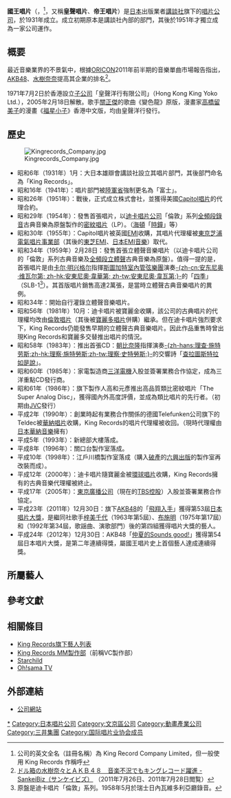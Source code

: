 {{Infobox Company 
|company_name=國王唱片株式會社
|company_name_en={{lang|ja|キングレコード株式会社}}<br />King Record Company, Limited
|company_logo=[[File:King_Records_logo.svg|160px]]
|company_type=[[株式會社|株式會社]]
|company_slogan=
|market_information=
|abbreviated_name=King
|foundation=1951年11月
|location={{JPN}}<br/>[[東京都|東京都]][[文京區|文京區]]音羽1丁目2-3
|zip_code=112-0013
|telephone_no=+81 3-3945-2131
|key_people=[[小池武久|小池武久]] 主席、執行董事<br />重村博文 社長<br />[[大月俊倫|大月俊倫]] 常務非執行董事<br />[[三嶋章夫|三嶋章夫]] 
|industry=唱片業
|products=製作及售賣音樂產品
|services=
|capital=13億[[日圓|日圓]]
|revenue=
|operating_income=
|profit=
|num_employees=277名（{{As of|2017|12}}）
|major_shareholder=[[講談社|講談社]]<br />SMA/MetroVG<br />[[東京放送控股|東京放送控股]]
|subsid= King International Inc.
|homepage=[http://www.kingrecords.co.jp www.kingrecords.co.jp]
|footnote=
}}
'''國王唱片'''（{{lang-ja|キングレコード}}，{{lang-en|King Records}}<ref>公司的英文全名（註冊名稱）為 King Record Company Limited，但一般使用 King Records 作稱呼</ref>，又稱'''皇聲唱片'''、'''帝王唱片'''）是[[日本|日本]]出版業者[[講談社|講談社]]旗下的[[唱片公司|唱片公司]]，於1931年成立。成立初期原本是講談社內部的部門，其後於1951年才獨立成為一家公司運作。

== 概要 ==
最近音樂業界的不景氣中，根據[[ORICON|ORICON]]2011年前半期的音樂單曲市場報告指出，[[AKB48|AKB48]]、[[水樹奈奈|水樹奈奈]]提高其企業的排名<ref>[http://www.sankeibiz.jp/business/news/110726/bsd1107262004017-n1.htm ドル箱の水樹奈々とＡＫＢ４８　音楽不況でもキングレコード躍進 - SankeiBiz（サンケイビズ）] {{Wayback|url=http://www.sankeibiz.jp/business/news/110726/bsd1107262004017-n1.htm |date=20210104110123 }}（2011年7月26日、2011年7月28日閲覧）</ref>。

1971年7月2日於香港設立[[子公司|子公司]]「皇聲洋行有限公司」（Hong Kong King Yoko Ltd.），2005年2月18日解散。歌手[[關正傑|關正傑]]的歌曲《變色龍》原版，漫畫家[[高橋留美子|高橋留美子]]的漫畫《[[福星小子|福星小子]]》香港中文版，均由皇聲洋行發行。

== 歷史 ==
[[File:Kingrecords_Company.jpg|thumb]]
* 昭和6年（1931年）1月：大日本雄辯會講談社設立其唱片部門，其後部門命名為「King Records」。
* 昭和16年（1941年）：唱片部門被[[陸軍省|陸軍省]]強制更名為「富士」。
* 昭和26年（1951年）：戰後，正式成立{{lang|ja|キングレコード}}株式會社，並獲得美國[[Capitol唱片|Capitol唱片]]的代理合約。
* 昭和29年（1954年）：發售首張唱片，以[[迪卡唱片公司|迪卡唱片公司]]「倫敦」系列[[全頻段錄音|全頻段錄音]]古典音樂為原盤製作的[[密紋唱片|密紋唱片]]（LP）。（[[約瑟夫·海頓|海頓]]「[[第101號交響曲_(海頓)|時鐘]]」等）
* 昭和30年（1955年）：Capitol唱片被英國[[EMI|EMI]]收購，其唱片代理權被[[日本EMI音樂|東京芝浦電氣唱片事業部]]（其後的[[東芝EMI|東芝EMI]]、[[日本EMI音樂|日本EMI音樂]]）取代。
* 昭和34年（1959年）2月28日：發售首張立體聲音樂唱片（以迪卡唱片公司的「倫敦」系列古典音樂及[[全頻段立體聲|全頻段立體聲]]古典音樂為原盤）。值得一提的是，首張唱片是由[[卡尔·明兴格尔|卡尔·明兴格尔]]指揮[[斯圖加特室內管弦樂團|斯圖加特室內管弦樂團]]演奏[[安东尼奥·维瓦尔第|-{zh-cn:安东尼奥·维瓦尔第; zh-hk:安東尼奧·韋華第; zh-tw:安東尼奧·韋瓦第;}-]]的「[[四季_(维瓦尔第)|四季]]」（SLB-1<ref>原盤是迪卡唱片「倫敦」系列。1958年5月於瑞士日內瓦維多利亞廳錄音。</ref>）。其首版唱片銷售高達2萬張，是當時立體聲古典音樂唱片的異例。
* 昭和34年：開始自行灌錄立體聲音樂唱片。
* 昭和56年（1981年）10月：迪卡唱片被寶麗金收購，該公司的古典唱片的代理權均改由[[倫敦唱片|倫敦唱片]]（其後被[[寶麗多唱片|寶麗多唱片]]併購）繼承。但在迪卡唱片強烈要求下，King Records仍能發售早期的立體聲古典音樂唱片。因此作品重售時曾出現King Records和寶麗多交替推出唱片的情況。
* 昭和58年（1983年）：推出首張CD：[[朝比奈隆|朝比奈隆]]指揮演奏[[理查德·施特劳斯|-{zh-hans:理查·施特劳斯;zh-hk:理察·施特勞斯;zh-tw:理察·史特勞斯;}-]]的交響詩「[[查拉圖斯特拉如是說_(理查·史特勞斯)|查拉圖斯特拉如是說]]」。
* 昭和60年（1985年）：家電製造商[[三洋電機|三洋電機]]入股並簽署業務合作協定，成為三洋重點CD發行商。
* 昭和61年（1986年）：旗下製作人高和元彥推出高品質類比密紋唱片「The Super Analog Disc」，獲得國內外高度評價，並成為類比唱片的先行者。（初期由[[JVC|JVC]]發行）
* 平成2年（1990年）：創業時起有業務合作關係的德國Telefunken公司旗下的Teldec被[[華納唱片|華納唱片]]收購，King Records的唱片代理權被收回。（現時代理權由[[日本華納音樂|日本華納音樂]]擁有）
* 平成5年（1993年）：新總部大樓落成。
* 平成8年（1996年）：關口台製作室落成。
* 平成10年（1998年）：江戶川橋製作室落成（購入[[破產|破產]]的[[六興出版|六興出版]]的製作室再改裝而成）。
* 平成12年（2000年）：迪卡唱片隨寶麗金被[[環球唱片|環球唱片]]收購，King Records擁有的古典音樂代理權被終止。
* 平成17年（2005年）：[[東京廣播公司|東京廣播公司]]（現在的[[TBS控股|TBS控股]]）入股並簽署業務合作協定。
* 平成23年（2011年）12月30日：旗下[[AKB48|AKB48]]的「[[飛翔入手|飛翔入手]]」獲得第53屆[[日本唱片大獎|日本唱片大獎]]，是繼同社歌手[[梓美千代|梓美千代]]（1963年第5屆）、[[布施明|布施明]]（1975年第17屆）和{{link-ja|大月都|大月みやこ}}（1992年第34屆，歌謡曲、演歌部門）後的第四組獲得唱片大獎的藝人。
* 平成24年（2012年）12月30日：AKB48「[[仲夏的Sounds_good!|仲夏的Sounds good!]]」獲得第54屆日本唱片大獎，是第二年連續得獎，屬國王唱片史上首個藝人達成連續得獎。

== 所屬藝人 ==
{{Main|King Records旗下藝人列表}}

== 參考文獻 ==
<div class="references-small">
<references />
</div>

== 相關條目 ==
* [[King_Records旗下藝人列表|King Records旗下藝人列表]]
* [[King_Records_MM製作部|King Records MM製作部]]（前稱VC製作部）
* [[Starchild|Starchild]]
* [[Oh!sama_TV|Oh!sama TV]]

== 外部連結 ==
{{commonscat|King Records (Japan)}}
* [http://www.kingrecords.co.jp/ 公司網站] {{Wayback|url=http://www.kingrecords.co.jp/ |date=19990501191250 }}{{ja icon}}

{{Kingrecords Company, Limited}}
{{日本十大唱片公司}}
{{日本唱片協會}}

{{DEFAULTSORT:King Records}}
[[Category:King_Records|*]]
[[Category:日本唱片公司|Category:日本唱片公司]]
[[Category:文京區公司|Category:文京區公司]]
[[Category:動畫產業公司|Category:動畫產業公司]]
[[Category:三井集團|Category:三井集團]]
[[Category:国际唱片业协会成员|Category:国际唱片业协会成员]]